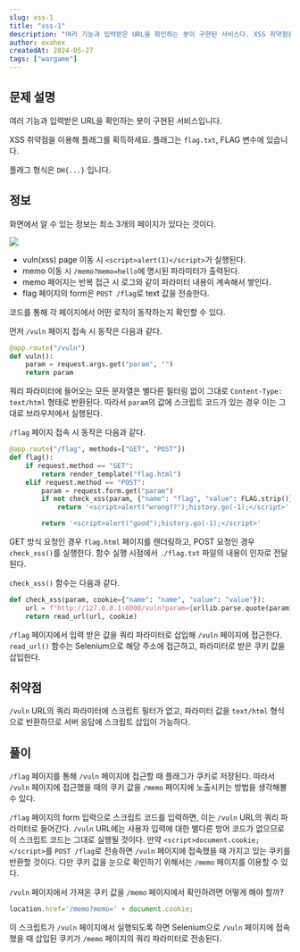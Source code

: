 ```yaml
---
slug: xss-1
title: "xss-1"
description: "여러 기능과 입력받은 URL을 확인하는 봇이 구현된 서비스다. XSS 취약점을 이용해 플래그를 획득해라"
author: oxahex
createdAt: 2024-05-27
tags: ["wargame"]
---
```


## 문제 설명

여러 기능과 입력받은 URL을 확인하는 봇이 구현된 서비스입니다.

XSS 취약점을 이용해 플래그를 획득하세요. 플래그는 `flag.txt`, FLAG 변수에 있습니다.

플래그 형식은 `DH{...}` 입니다.


## 정보

화면에서 알 수 있는 정보는 최소 3개의 페이지가 있다는 것이다.

![](img/01.png)

- vuln(xss) page 이동 시 `<script>alert(1)</script>`가 실행된다.
- memo 이동 시 `/memo?memo=hello`에 명시된 파라미터가 출력된다.
- memo 페이지는 반복 접근 시 로그와 같이 파라미터 내용이 계속해서 쌓인다.
- flag 페이지의 form은 `POST /flag`로 text 값을 전송한다.

코드를 통해 각 페이지에서 어떤 로직이 동작하는지 확인할 수 있다.

먼저 `/vuln` 페이지 접속 시 동작은 다음과 같다.

```python
@app.route("/vuln")
def vuln():
    param = request.args.get("param", "")
    return param
```

쿼리 파라미터에 들어오는 모든 문자열은 별다른 필터링 없이 그대로 `Content-Type: text/html` 형태로 반환된다. 따라서 `param`의 값에 스크립트 코드가 있는 경우 이는 그대로 브라우저에서 실행된다.

`/flag` 페이지 접속 시 동작은 다음과 같다.

```python
@app.route("/flag", methods=["GET", "POST"])
def flag():
    if request.method == "GET":
        return render_template("flag.html")
    elif request.method == "POST":
        param = request.form.get("param")
        if not check_xss(param, {"name": "flag", "value": FLAG.strip()}):
            return '<script>alert("wrong??");history.go(-1);</script>'

        return '<script>alert("good");history.go(-1);</script>'
```

GET 방식 요청인 경우 `flag.html` 페이지를 렌더링하고, POST 요청인 경우 `check_xss()`를 실행한다. 함수 실행 시점에서 `./flag.txt` 파일의 내용이 인자로 전달된다.

`check_xss()` 함수는 다음과 같다.

```python
def check_xss(param, cookie={"name": "name", "value": "value"}):
    url = f"http://127.0.0.1:8000/vuln?param={urllib.parse.quote(param)}"
    return read_url(url, cookie)
```

`/flag` 페이지에서 입력 받은 값을 쿼리 파라미터로 삽입해 `/vuln` 페이지에 접근한다. `read_url()` 함수는 Selenium으로 해당 주소에 접근하고, 파라미터로 받은 쿠키 값을 삽입한다.


## 취약점

`/vuln` URL의 쿼리 파라미터에 스크립트 필터가 없고, 파라미터 값을 `text/html` 형식으로 반환하므로 서버 응답에 스크립트 삽입이 가능하다.

## 풀이

`/flag` 페이지를 통해 `/vuln` 페이지에 접근할 때 플래그가 쿠키로 저장된다. 따라서 `/vuln` 페이지에 접근했을 때의 쿠키 값을 `/memo` 페이지에 노출시키는 방법을 생각해볼 수 있다.

`/flag` 페이지의 form 입력으로 스크립트 코드를 입력하면, 이는 `/vuln` URL의 쿼리 파라미터로 들어간다. `/vuln` URL에는 사용자 입력에 대한 별다른 방어 코드가 없으므로 이 스크립트 코드는 그대로 실행될 것이다. 만약 `<script>document.cookie;</script>`를 `POST /flag`로 전송하면 `/vuln` 페이지에 접속했을 때 가지고 있는 쿠키를 반환할 것이다. 다만 쿠키 값을 눈으로 확인하기 위해서는 `/memo` 페이지를 이용할 수 있다.

`/vuln` 페이지에서 가져온 쿠키 값을 `/memo` 페이지에서 확인하려면 어떻게 해야 할까?

```javascript
location.href='/memo?memo=' + document.cookie;
```

이 스크립트가 `/vuln` 페이지에서 실행되도록 하면 Selenium으로 `/vuln` 페이지에 접속했을 때 삽입된 쿠키가 `/memo` 페이지의 쿼리 파라미터로 전송된다.

